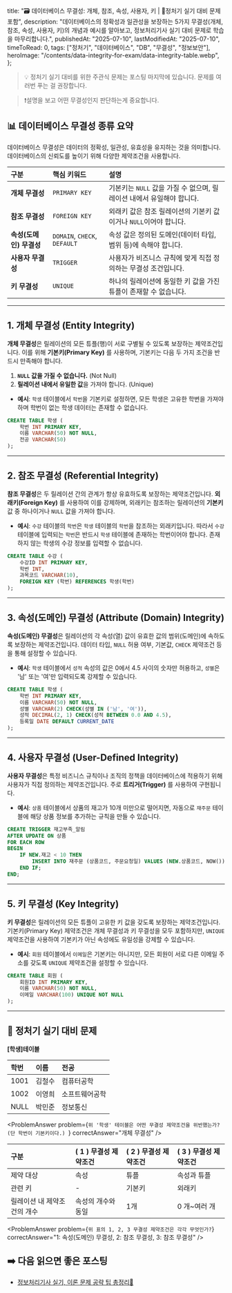 
  title:
    "🗃️ 데이터베이스 무결성: 개체, 참조, 속성, 사용자, 키 | 🚀정처기 실기 대비 문제 포함",
  description:
    "데이터베이스의 정확성과 일관성을 보장하는 5가지 무결성(개체, 참조, 속성, 사용자, 키)의 개념과 예시를 알아보고, 정보처리기사 실기 대비 문제로 학습을 마무리합니다.",
  publishedAt: "2025-07-10",
  lastModifiedAt: "2025-07-10",
  timeToRead: 0,
  tags: ["정처기", "데이터베이스", "DB", "무결성", "정보보안"],
  heroImage: "/contents/data-integrity-for-exam/data-integrity-table.webp",
};

> 💡 정처기 실기 대비를 위한 주관식 문제는 포스팅 마지막에 있습니다. 문제를 여러번 푸는 걸 권장합니다.

> ❗️설명을 보고 어떤 무결성인지 판단하는게 중요합니다.

## 📊 데이터베이스 무결성 종류 요약

데이터베이스 무결성은 데이터의 정확성, 일관성, 유효성을 유지하는 것을 의미합니다. 데이터베이스의 신뢰도를 높이기 위해 다양한 제약조건을 사용합니다.

| 구분                    | **핵심 키워드**              | **설명**                                                              |
| :---------------------- | :--------------------------- | :-------------------------------------------------------------------- |
| **개체 무결성**         | `PRIMARY KEY`                | 기본키는 `NULL` 값을 가질 수 없으며, 릴레이션 내에서 유일해야 합니다. |
| **참조 무결성**         | `FOREIGN KEY`                | 외래키 값은 참조 릴레이션의 기본키 값이거나 `NULL`이어야 합니다.      |
| **속성(도메인) 무결성** | `DOMAIN`, `CHECK`, `DEFAULT` | 속성 값은 정의된 도메인(데이터 타입, 범위 등)에 속해야 합니다.        |
| **사용자 무결성**       | `TRIGGER`                    | 사용자가 비즈니스 규칙에 맞게 직접 정의하는 무결성 조건입니다.        |
| **키 무결성**           | `UNIQUE`                     | 하나의 릴레이션에 동일한 키 값을 가진 튜플이 존재할 수 없습니다.      |

---

## 1. 개체 무결성 (Entity Integrity)

**개체 무결성**은 릴레이션의 모든 튜플(행)이 서로 구별될 수 있도록 보장하는 제약조건입니다. 이를 위해 **기본키(Primary Key)** 를 사용하며, 기본키는 다음 두 가지 조건을 반드시 만족해야 합니다.

1.  **`NULL` 값을 가질 수 없습니다.** (Not Null)
2.  **릴레이션 내에서 유일한 값**을 가져야 합니다. (Unique)

- **예시**: `학생` 테이블에서 `학번`을 기본키로 설정하면, 모든 학생은 고유한 학번을 가져야 하며 학번이 없는 학생 데이터는 존재할 수 없습니다.

```sql
CREATE TABLE 학생 (
    학번 INT PRIMARY KEY,
    이름 VARCHAR(50) NOT NULL,
    전공 VARCHAR(50)
);
```

---

## 2. 참조 무결성 (Referential Integrity)

**참조 무결성**은 두 릴레이션 간의 관계가 항상 유효하도록 보장하는 제약조건입니다. **외래키(Foreign Key)** 를 사용하여 이를 강제하며, 외래키는 참조하는 릴레이션의 **기본키** 값 중 하나이거나 `NULL` 값을 가져야 합니다.

- **예시**: `수강` 테이블의 `학번`은 `학생` 테이블의 `학번`을 참조하는 외래키입니다. 따라서 `수강` 테이블에 입력되는 `학번`은 반드시 `학생` 테이블에 존재하는 학번이어야 합니다. 존재하지 않는 학생의 수강 정보를 입력할 수 없습니다.

```sql
CREATE TABLE 수강 (
    수강ID INT PRIMARY KEY,
    학번 INT,
    과목코드 VARCHAR(10),
    FOREIGN KEY (학번) REFERENCES 학생(학번)
);
```

---

## 3. 속성(도메인) 무결성 (Attribute (Domain) Integrity)

**속성(도메인) 무결성**은 릴레이션의 각 속성(열) 값이 유효한 값의 범위(도메인)에 속하도록 보장하는 제약조건입니다. 데이터 타입, `NULL` 허용 여부, 기본값, `CHECK` 제약조건 등을 통해 설정할 수 있습니다.

- **예시**: `학생` 테이블에서 `성적` 속성의 값은 0에서 4.5 사이의 숫자만 허용하고, `성별`은 '남' 또는 '여'만 입력되도록 강제할 수 있습니다.

```sql
CREATE TABLE 학생 (
    학번 INT PRIMARY KEY,
    이름 VARCHAR(50) NOT NULL,
    성별 VARCHAR(2) CHECK(성별 IN ('남', '여')),
    성적 DECIMAL(2, 1) CHECK(성적 BETWEEN 0.0 AND 4.5),
    등록일 DATE DEFAULT CURRENT_DATE
);
```

---

## 4. 사용자 무결성 (User-Defined Integrity)

**사용자 무결성**은 특정 비즈니스 규칙이나 조직의 정책을 데이터베이스에 적용하기 위해 사용자가 직접 정의하는 제약조건입니다. 주로 **트리거(Trigger)** 를 사용하여 구현됩니다.

- **예시**: `상품` 테이블에서 상품의 재고가 10개 미만으로 떨어지면, 자동으로 `재주문` 테이블에 해당 상품 정보를 추가하는 규칙을 만들 수 있습니다.

```sql
CREATE TRIGGER 재고부족_알림
AFTER UPDATE ON 상품
FOR EACH ROW
BEGIN
    IF NEW.재고 < 10 THEN
        INSERT INTO 재주문 (상품코드, 주문요청일) VALUES (NEW.상품코드, NOW());
    END IF;
END;
```

---

## 5. 키 무결성 (Key Integrity)

**키 무결성**은 릴레이션의 모든 튜플이 고유한 키 값을 갖도록 보장하는 제약조건입니다. 기본키(Primary Key) 제약조건은 개체 무결성과 키 무결성을 모두 포함하지만, `UNIQUE` 제약조건을 사용하여 기본키가 아닌 속성에도 유일성을 강제할 수 있습니다.

- **예시**: `회원` 테이블에서 `이메일`은 기본키는 아니지만, 모든 회원이 서로 다른 이메일 주소를 갖도록 `UNIQUE` 제약조건을 설정할 수 있습니다.

```sql
CREATE TABLE 회원 (
    회원ID INT PRIMARY KEY,
    이름 VARCHAR(50) NOT NULL,
    이메일 VARCHAR(100) UNIQUE NOT NULL
);
```

---

## 📝 정처기 실기 대비 문제

<ProblemAnswer
  problem="기본키는 NULL 값을 가질 수 없으며, 릴레이션 내에서 유일한 값을 가져야 한다는 제약조건은 무엇인가?"
  correctAnswer="개체 무결성"
/>

<ProblemAnswer
  problem="외래키 값은 참조하는 릴레이션의 기본키 값이거나 NULL이어야 한다는 제약조건은 무엇인가?"
  correctAnswer="참조 무결성"
/>

<ProblemAnswer
  problem="속성 값이 미리 정의된 데이터 타입이나 범위에 속해야 한다는 제약조건은 무엇인가?"
  correctAnswer="속성 무결성 (또는 도메인 무결성)"
/>

**[학생]테이블**

| 학번 | 이름   | 전공           |
| :--- | :----- | :------------- |
| 1001 | 김철수 | 컴퓨터공학     |
| 1002 | 이영희 | 소프트웨어공학 |
| NULL | 박민준 | 정보통신       |

<ProblemAnswer
  problem={`위 '학생' 테이블은 어떤 무결성 제약조건을 위반했는가?(단 학번이 기본키이다.)
`}
  correctAnswer="개체 무결성"
/>

| 구분                        | ( 1 ) 무결성 제약조건 | ( 2 ) 무결성 제약조건 | ( 3 ) 무결성 제약조건 |
| :-------------------------- | :-------------------- | :-------------------- | :-------------------- |
| 제약 대상                   | 속성                  | 튜플                  | 속성과 튜플           |
| 관련 키                     | -                     | 기본키                | 외래키                |
| 릴레이션 내 제약조건의 개수 | 속성의 개수와 동일    | 1개                   | 0 개~여러 개          |

<ProblemAnswer
  problem={`위 표의 1, 2, 3 무결성 제약조건은 각각 무엇인가?`}
  correctAnswer="1: 속성(도메인) 무결성, 2: 참조 무결성, 3: 참조 무결성"
/>

## ➡️ 다음 읽으면 좋은 포스팅

- [정보처리기사 실기, 이론 문제 공략 팁 총정리📝](/ko/blog/korean-information-processing-engineer-practical-exam-strategy)
